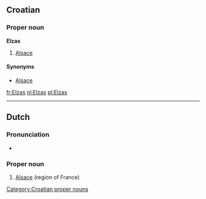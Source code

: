 ==Croatian==

===Proper noun===
'''Elzas''' {{m}}

# [[Alsace]]

====Synonyms====
* [[Alsace#Croatian|Alsace]]

[[Category:Croatian proper nouns]]

[[fr:Elzas]]
[[nl:Elzas]]
[[pl:Elzas]]

----
{{rfc-auto|sort languages}}
==Dutch==
{{wikipedia|lang=nl}}

===Pronunciation===
* {{IPA|/ˈɛlzɑs/|lang=nl}}

===Proper noun===
{{infl|nl|proper noun}}

# [[Alsace]] (region of France)

{{tbot entry|Dutch|Alsace|2009|May|nl}}